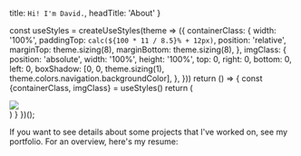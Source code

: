 
  title: `Hi! I'm David.`,
  headTitle: 'About'
}

  const useStyles = createUseStyles(theme => ({
    containerClass: {
      width: '100%',
      paddingTop: `calc(${100 * 11 / 8.5}% + 12px)`,
      position: 'relative',
      marginTop: theme.sizing(8),
      marginBottom: theme.sizing(8),
    },
    imgClass: {
      position: 'absolute',
      width: '100%',
      height: '100%',
      top: 0,
      right: 0,
      bottom: 0,
      left: 0,
      boxShadow: [0, 0, theme.sizing(1), theme.colors.navigation.backgroundColor],
    },
  }))
  return () => {
    const {containerClass, imgClass} = useStyles()
    return (
      <div className={containerClass}>
        <a href='/resume.pdf' target="_blank" rel="noopener noreferrer">
          <img src='/resume.png' className={imgClass}/>
        </a>
      </div>
    )
  }
})();

If you want to see details about some projects that I've worked on, see <Link to='/portfolio'>my portfolio</Link>. For an overview, here's my resume:

<Resume/>